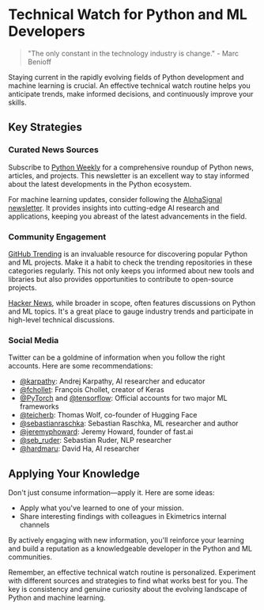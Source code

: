# Technical Watch for Python and ML Developers

> "The only constant in the technology industry is change." - Marc Benioff

Staying current in the rapidly evolving fields of Python development and machine learning is crucial. An effective technical watch routine helps you anticipate trends, make informed decisions, and continuously improve your skills.

## Key Strategies

### Curated News Sources

Subscribe to [Python Weekly](https://pycoders.com/) for a comprehensive roundup of Python news, articles, and projects. This newsletter is an excellent way to stay informed about the latest developments in the Python ecosystem.

For machine learning updates, consider following the [AlphaSignal newsletter](https://alphasignal.ai/). It provides insights into cutting-edge AI research and applications, keeping you abreast of the latest advancements in the field.

### Community Engagement

[GitHub Trending](https://github.com/trending) is an invaluable resource for discovering popular Python and ML projects. Make it a habit to check the trending repositories in these categories regularly. This not only keeps you informed about new tools and libraries but also provides opportunities to contribute to open-source projects.

[Hacker News](https://news.ycombinator.com/), while broader in scope, often features discussions on Python and ML topics. It's a great place to gauge industry trends and participate in high-level technical discussions.

### Social Media

Twitter can be a goldmine of information when you follow the right accounts. Here are some recommendations:

- [@karpathy](https://twitter.com/karpathy): Andrej Karpathy, AI researcher and educator
- [@fchollet](https://twitter.com/fchollet): François Chollet, creator of Keras
- [@PyTorch](https://twitter.com/PyTorch) and [@tensorflow](https://twitter.com/tensorflow): Official accounts for two major ML frameworks
- [@teicherb](https://twitter.com/teicherb): Thomas Wolf, co-founder of Hugging Face
- [@sebastianraschka](https://twitter.com/sebastianraschka): Sebastian Raschka, ML researcher and author
- [@jeremyphoward](https://twitter.com/jeremyphoward): Jeremy Howard, founder of fast.ai
- [@seb_ruder](https://twitter.com/seb_ruder): Sebastian Ruder, NLP researcher
- [@hardmaru](https://twitter.com/hardmaru): David Ha, AI researcher

## Applying Your Knowledge

Don't just consume information—apply it. Here are some ideas:

- Apply what you've learned to one of your mission.
- Share interesting findings with colleagues in Ekimetrics internal channels

By actively engaging with new information, you'll reinforce your learning and build a reputation as a knowledgeable developer in the Python and ML communities.

Remember, an effective technical watch routine is personalized. Experiment with different sources and strategies to find what works best for you. The key is consistency and genuine curiosity about the evolving landscape of Python and machine learning.
